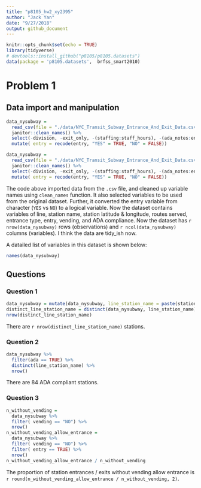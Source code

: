 ```yaml
---
title: "p8105_hw2_xy2395"
author: "Jack Yan"
date: "9/27/2018"
output: github_document
---
```


```r
knitr::opts_chunk$set(echo = TRUE)
library(tidyverse)
# devtools::install_github("p8105/p8105.datasets")
data(package = 'p8105.datasets',  brfss_smart2010)
```

# Problem 1

## Data import and manipulation

```r
data_nysubway = 
  read_csv(file = "./data/NYC_Transit_Subway_Entrance_And_Exit_Data.csv") %>% 
  janitor::clean_names() %>% 
  select(-division, -exit_only, -(staffing:staff_hours), -(ada_notes:entrance_location)) %>% 
  mutate( entry = recode(entry, "YES" = TRUE, "NO" = FALSE))
```

```r
data_nysubway = 
  read_csv(file = "./data/NYC_Transit_Subway_Entrance_And_Exit_Data.csv") %>% 
  janitor::clean_names() %>% 
  select(-division, -exit_only, -(staffing:staff_hours), -(ada_notes:entrance_location)) %>% 
  mutate( entry = recode(entry, "YES" = TRUE, "NO" = FALSE))
```

The code above imported data from the `.csv` file, and cleaned up variable names using `clean_names` function. It also selected variables to be used from the original dataset. Further, it converted the entry variable from character (`YES` vs `NO`) to a logical variable. Now the dataset contains variables of line, station name, station latitude & longitude, routes served, entrance type, entry, vending, and ADA compliance. Now the dataset has `r nrow(data_nysubway)` rows (observations) and  `r ncol(data_nysubway)` columns (variables). I think the data are tidy_ish now.

A datailed list of variables in this dataset is shown below:

```r
names(data_nysubway)
```


## Questions

### Question 1
```r
data_nysubway = mutate(data_nysubway, line_station_name = paste(station_name, line) )
distinct_line_station_name = distinct(data_nysubway, line_station_name)
nrow(distinct_line_station_name)
```
There are `r nrow(distinct_line_station_name)` stations.

### Question 2
```r
data_nysubway %>% 
  filter(ada == TRUE) %>% 
  distinct(line_station_name) %>% 
  nrow()
```
There are 84 ADA compliant stations.

### Question 3
```r
n_without_vending =
  data_nysubway %>% 
  filter( vending == "NO") %>% 
  nrow()
n_without_vending_allow_entrance = 
  data_nysubway %>% 
  filter( vending == "NO") %>% 
  filter( entry == TRUE) %>% 
  nrow()
n_without_vending_allow_entrance / n_without_vending
```
The proportion of station entrances / exits without vending allow entrance is `r round(n_without_vending_allow_entrance / n_without_vending, 2)`.
